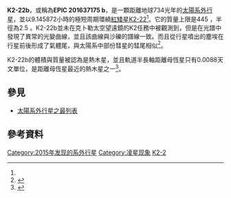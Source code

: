 {{Orphan|time=2016-12-17T11:03:44+00:00}}

{{Planetbox begin
| name=K2-22b
}}
{{Planetbox star
| star = [[K2-22|K2-22]] 
| constell= <!---please check this--->
| RA = 11h17m55.88s <ref name=NasaExoplanetArchive>{{cite web
 | url=http://exoplanetarchive.ipac.caltech.edu/cgi-bin/DisplayOverview/nph-DisplayOverview?objname=K2-22+b&type=CONFIRMED_PLANET
 | title=K2-22 b CONFIRMED PLANET OVERVIEW PAGE
 | work=NASA Exoplanet Archive
 | accessdate=2015-10-14
 | archive-date=2019-07-07
 | archive-url=https://web.archive.org/web/20190707054805/https://exoplanetarchive.ipac.caltech.edu/cgi-bin/DisplayOverview/nph-DisplayOverview?objname=k2-22+b&type=CONFIRMED_PLANET
 | dead-url=no
 }}</ref>
| DEC= +02d37m08.7s<ref name=NasaExoplanetArchive/>
| dist_ly = 733.852±163
| dist_pc = 225±50<ref name=NasaExoplanetArchive/>
| app_mag = 
| mass = <0.60±0.07<ref name=NasaExoplanetArchive/>
| radius = <0.57±0.06<ref name=NasaExoplanetArchive/>
| temperature = 3830±100<ref name=NasaExoplanetArchive/>
| metallicity = 0.030±0.080<ref name=NasaExoplanetArchive/>
| age =
}}
{{Planetbox character
| mass_earth = <445<ref name=NasaExoplanetArchive/>
| radius_earth = <2.5±0.4<ref name=NasaExoplanetArchive/>
| density_cgs = <157.1 g/cm3<ref name=NasaExoplanetArchive/>
| temperature = {{convert|2100|K|C}}
}}
{{Planetbox orbit
| period = 0.381078<ref name=NasaExoplanetArchive/>
| orbital velocity =
| semimajor = 0.0088<ref name=NasaExoplanetArchive/>
| eccentricity =null<ref name=NasaExoplanetArchive/>
| inclination =null<ref name=NasaExoplanetArchive/>
}}
{{Planetbox discovery
| discovery_date = 2015年
| discoverers =
| discovery_site = [[克卜勒太空望遠鏡|克卜勒太空望遠鏡]]
| discovery_method = 凌日法
| detection_methods = 
| discovery_status = 確認
}}
{{Planetbox end}}
'''K2-22b'''，或稱為'''EPIC 201637175 b'''，是一顆距離地球734光年的[[太陽系外行星|太陽系外行星]]，並以9.145872小時的極短周期環繞[[紅矮星|紅矮星]][[K2-22|K2-22]]<ref name=NasaExoplanetArchive/>。它的質量上限是445 [[地球質量|{{Earth mass}}]]，半徑為2.5 [[地球半徑|{{Earth radius}}]]。K2-22b並未在克卜勒太空望遠鏡的K2任務{{link-en|測光 (天文學)|Photometry (astronomy)|測光}}中被觀測到，但是在光譜中發現了異常的光變曲線，並且該曲線與沙礫的譜線一致。而且從行星噴出的塵埃在行星前後形成了氣體尾，與太陽系中部份彗星的彗尾相似<ref name=K2-ESPRINT>{{Cite journal|title = The K2-ESPRINT Project. I. Discovery of the Disintegrating Rocky Planet K2-22b with a Cometary Head and Leading Tail|journal = The Astrophysical Journal|date = 2015-10-14|issn = 1538-4357|pages = 112|volume = 812|issue = 2|doi = 10.1088/0004-637X/812/2/112|first = R.|last = Sanchis-Ojeda|first2 = S.|last2 = Rappaport|first3 = E.|last3 = Pallé|first4 = L.|last4 = Delrez|first5 = J.|last5 = DeVore|first6 = D.|last6 = Gandolfi|first7 = A.|last7 = Fukui|first8 = I.|last8 = Ribas|first9 = K. G.|last9 = Stassun|arxiv = 1504.04379 |bibcode = 2015ApJ...812..112S }}</ref>。

K2-22b的體積與質量被認為是熱木星，並且軌道半長軸距離母恆星只有0.0088天文單位，是距離母恆星最近的熱木星之一<ref>{{cite web|url=https://archiv.ub.uni-heidelberg.de/volltextserver/20207/1/thesis_Simona_Ciceri.pdf|title=Characterizing Transiting Extrasolar Planets|last=Ciceri|first=Simona|website=[[马克斯·普朗克天文研究所|Max Planck Institute for Astronomy]]|page=28|date=2015|access-date=3 April 2016|archive-date=2016-04-16|archive-url=https://web.archive.org/web/20160416003243/https://archiv.ub.uni-heidelberg.de/volltextserver/20207/1/thesis_Simona_Ciceri.pdf|dead-url=no}}</ref>。

==參見==
:{{Portal|天文}}
*[[太陽系外行星之最列表|太陽系外行星之最列表]]

==參考資料==
{{reflist}}

{{2015 in space}}

[[Category:2015年发现的系外行星|Category:2015年发现的系外行星]]
[[Category:凌星现象|Category:凌星现象]]
[[Category:克卜勒太空望遠鏡發現的系外行星|K2-2]]